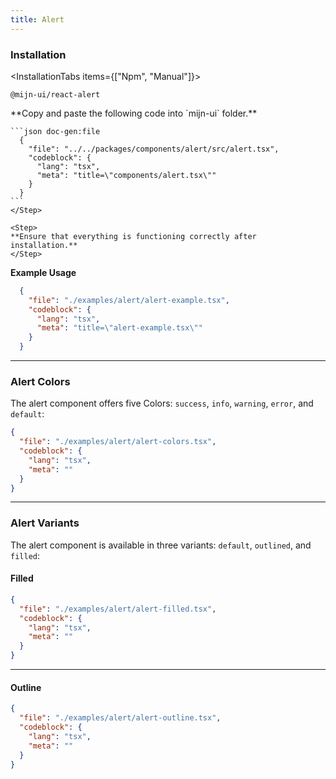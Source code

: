 ```yaml
---
title: Alert
---
```



<ComponentPreview>
  <AlertExample />
</ComponentPreview>

### Installation

<InstallationTabs items={["Npm", "Manual"]}>
  <InstallationTabsContent value="Npm">
  ```package-install
  @mijn-ui/react-alert
  ```
  </InstallationTabsContent>
  
  <InstallationTabsContent value="Manual">
  <Steps>
    <Step>
    **Copy and paste the following code into `mijn-ui` folder.**

    ```json doc-gen:file
      {
        "file": "../../packages/components/alert/src/alert.tsx",
        "codeblock": {
          "lang": "tsx",
          "meta": "title=\"components/alert.tsx\""
        }
      }
    ```
    </Step>

    <Step>
    **Ensure that everything is functioning correctly after installation.**
    </Step>

  </Steps>
  </InstallationTabsContent>
</InstallationTabs>

**Example Usage**

```json doc-gen:file
  {
    "file": "./examples/alert/alert-example.tsx",
    "codeblock": {
      "lang": "tsx",
      "meta": "title=\"alert-example.tsx\""
    }
  }
```

---

### Alert Colors

The alert component offers five Colors: `success`, `info`, `warning`, `error`, and `default`:

<ComponentPreview className="md:p-10">
  <AlertColors />
</ComponentPreview>

```json doc-gen:file
{
  "file": "./examples/alert/alert-colors.tsx",
  "codeblock": {
    "lang": "tsx",
    "meta": ""
  }
}
```

---

### Alert Variants

The alert component is available in three variants: `default`, `outlined`, and `filled`:

#### Filled

<ComponentPreview className="md:p-10">
  <AlertFilled />
</ComponentPreview>

```json doc-gen:file
{
  "file": "./examples/alert/alert-filled.tsx",
  "codeblock": {
    "lang": "tsx",
    "meta": ""
  }
}
```

---

#### Outline

<ComponentPreview className="md:p-10">
  <AlertOutline />
</ComponentPreview>

```json doc-gen:file
{
  "file": "./examples/alert/alert-outline.tsx",
  "codeblock": {
    "lang": "tsx",
    "meta": ""
  }
}
```
